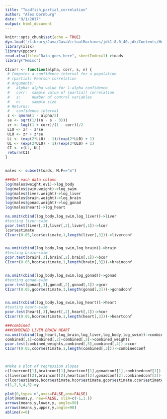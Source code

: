 ```yaml
---
title: "Toadfish_partial_correlation"
author: "Alex Dornburg"
date: "9/1/2017"
output: html_document
---
```


```r
knitr::opts_chunk$set(echo = TRUE)
dyn.load('/Library/Java/JavaVirtualMachines/jdk1.8.0_40.jdk/Contents/Home/jre/lib/server/libjvm.dylib')
library(xlsx)
library(ppcor)
read.xlsx(file="Data_goes_here", sheetIndex=1)->toads
library("Hmisc")

CIcorr <- function(alpha, corr, s, n) {
 # Computes a confidence interval for a population 
 # (partial) Pearson correlation
 # Arguments: 
 #   alpha: alpha value for 1-alpha confidence
 #   corr:  sample value of (partial) correlation 
 #   s:     number of control variables
 #   n:     sample size
 # Returns:
 #   confidence interval
 z <- qnorm(1 - alpha/2)
 se <- sqrt(1/((n - s - 3)))
 zr <- log((1 + corr)/(1 - corr))/2
 LL0 <- zr - z*se
 UL0 <- zr + z*se
 LL <- (exp(2*LL0) - 1)/(exp(2*LL0) + 1)
 UL <- (exp(2*UL0) - 1)/(exp(2*UL0) + 1)
 CI <- c(LL, UL)
 return(CI)
}


males <- subset(toads, M.F=="m")

###Get each data column
log(males$weight.evi)->log_body
log(males$swim.weight)->log_swim
log(males$liver.weight)->log_liver
log(males$brain.weight)->log_brain
log(males$gonad.weight)->log_gonad
log(males$heart)->log_heart

na.omit(cbind(log_body,log_swim,log_liver))->liver
#testing liver~swim
pcor.test(liver[,3],liver[,2],liver[,1])->lcor
lcor$estimate
CIcorr(0.05,lcor$estimate,1,length(liver[,3]))->liverconf


na.omit(cbind(log_body,log_swim,log_brain))->brain
#testing brain~swim
pcor.test(brain[,3],brain[,2],brain[,1])->bcor
CIcorr(0.05,bcor$estimate,1,length(brain[,3]))->brainconf


na.omit(cbind(log_body,log_swim,log_gonad))->gonad
#testing gonad~swim
pcor.test(gonad[,3],gonad[,2],gonad[,1])->gcor
CIcorr(0.05,gcor$estimate,1,length(gonad[,3]))->gonadconf


na.omit(cbind(log_body,log_swim,log_heart))->heart
#testing heart~swim
pcor.test(heart[,3],heart[,2],heart[,1])->hcor
CIcorr(0.05,hcor$estimate,1,length(heart[,3]))->heartconf

###combined
###COMBINED LIVER BRAIN HEART
na.omit(cbind(log_heart,log_brain,log_liver,log_body,log_swim))->combined
combined[,1]+combined[,2]+combined[,3]->combined_weights
pcor.test(combined_weights,combined[,5],combined[,4])->ccor
CIcorr(0.05,ccor$estimate,1,length(combined[,3]))->combinedconf



#Make a plot of regression slopes
c(liverconf[1],brainconf[1],heartconf[1],gonadconf[1],combinedconf[1])->lower
c(liverconf[2],brainconf[2],heartconf[2],gonadconf[2],combinedconf[2])->upper
c(lcor$estimate,bcor$estimate,hcor$estimate,gcor$estimate,ccor$estimate)->means
c(1,2,3,4,5)->y

plot(0,type='n',axes=FALSE,ann=FALSE)
plot(means,y, new=FALSE, xlim=c(-1,1.))
arrows(means,y,lower,y, angle=90)
arrows(means,y,upper,y,angle=90)
abline(v=0)

```

